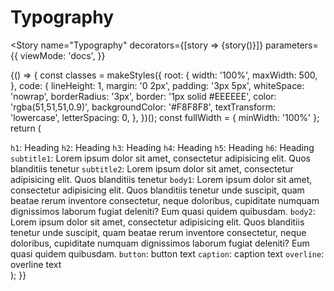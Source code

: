 
<Meta title="Introduction" />

# Typography

<Story
  name="Typography"
  decorators={[story => <DivFlex>{story()}</DivFlex>]}
  parameters={{
    viewMode: 'docs',
  }}
>
  {() => {
    const classes = makeStyles({
      root: {
        width: '100%',
        maxWidth: 500,
      },
      code: {
        lineHeight: 1,
        margin: '0 2px',
        padding: '3px 5px',
        whiteSpace: 'nowrap',
        borderRadius: '3px',
        border: '1px solid #EEEEEE',
        color: 'rgba(51,51,51,0.9)',
        backgroundColor: '#F8F8F8',
        textTransform: 'lowercase',
        letterSpacing: 0,
      },
    })();
    const fullWidth = { minWidth: '100%' };
    return (
      <div style={fullWidth}>
        <div className={classes.root}>
          <Typography variant="h1" gutterBottom>
            <code className={classes.code}>h1</code>: Heading
          </Typography>
          <Typography variant="h2" gutterBottom>
            <code className={classes.code}>h2</code>: Heading
          </Typography>
          <Typography variant="h3" gutterBottom>
            <code className={classes.code}>h3</code>: Heading
          </Typography>
          <Typography variant="h4" gutterBottom>
            <code className={classes.code}>h4</code>: Heading
          </Typography>
          <Typography variant="h5" gutterBottom>
            <code className={classes.code}>h5</code>: Heading
          </Typography>
          <Typography variant="h6" gutterBottom>
            <code className={classes.code}>h6</code>: Heading
          </Typography>
          <Typography variant="subtitle1" gutterBottom>
            <code className={classes.code}>subtitle1</code>: Lorem ipsum dolor
            sit amet, consectetur adipisicing elit. Quos blanditiis tenetur
          </Typography>
          <Typography variant="subtitle2" gutterBottom>
            <code className={classes.code}>subtitle2</code>: Lorem ipsum dolor
            sit amet, consectetur adipisicing elit. Quos blanditiis tenetur
          </Typography>
          <Typography variant="body1" gutterBottom>
            <code className={classes.code}>body1</code>: Lorem ipsum dolor sit
            amet, consectetur adipisicing elit. Quos blanditiis tenetur unde
            suscipit, quam beatae rerum inventore consectetur, neque doloribus,
            cupiditate numquam dignissimos laborum fugiat deleniti? Eum quasi
            quidem quibusdam.
          </Typography>
          <Typography variant="body2" gutterBottom>
            <code className={classes.code}>body2</code>: Lorem ipsum dolor sit
            amet, consectetur adipisicing elit. Quos blanditiis tenetur unde
            suscipit, quam beatae rerum inventore consectetur, neque doloribus,
            cupiditate numquam dignissimos laborum fugiat deleniti? Eum quasi
            quidem quibusdam.
          </Typography>
          <Typography variant="button" display="block" gutterBottom>
            <code className={classes.code}>button</code>: button text
          </Typography>
          <Typography variant="caption" display="block" gutterBottom>
            <code className={classes.code}>caption</code>: caption text
          </Typography>
          <Typography variant="overline" display="block" gutterBottom>
            <code className={classes.code}>overline</code>: overline text
          </Typography>
        </div>
      </div>
    );
  }}
</Story>
